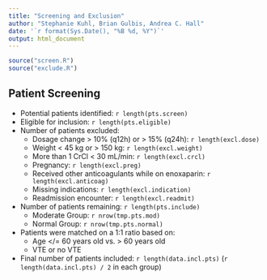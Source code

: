 ```yaml
---
title: "Screening and Exclusion"
author: "Stephanie Kuhl, Brian Gulbis, Andrea C. Hall"
date: '`r format(Sys.Date(), "%B %d, %Y")`'
output: html_document
---
```


```r
source("screen.R")
source("exclude.R")
```

## Patient Screening

* Potential patients identified: `r length(pts.screen)`
* Eligible for inclusion: `r length(pts.eligible)`
* Number of patients excluded:
    - Dosage change > 10% (q12h) or > 15% (q24h): `r length(excl.dose)`
    - Weight < 45 kg or > 150 kg: `r length(excl.weight)`
    - More than 1 CrCl < 30 mL/min: `r length(excl.crcl)`
    - Pregnancy: `r length(excl.preg)`
    - Received other anticoagulants while on enoxaparin: `r length(excl.anticoag)`
    - Missing indications: `r length(excl.indication)`
    - Readmission encounter: `r length(excl.readmit)`
* Number of patients remaining: `r length(pts.include)`
    - Moderate Group: `r nrow(tmp.pts.mod)`
    - Normal Group: `r nrow(tmp.pts.normal)`
* Patients were matched on a 1:1 ratio based on:
    - Age </= 60 years old vs. > 60 years old
    - VTE or no VTE
* Final number of patients included: `r length(data.incl.pts)` (`r length(data.incl.pts) / 2` in each group)